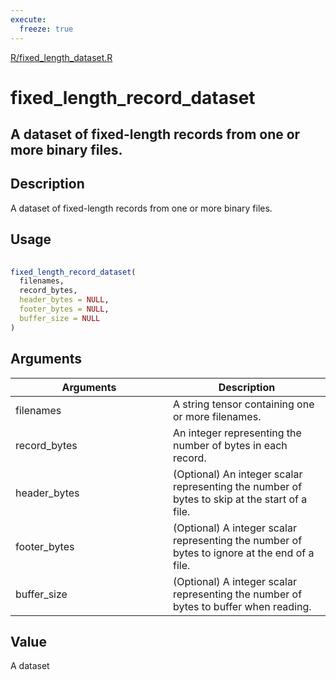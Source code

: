 ```yaml
---
execute:
  freeze: true
---
```


[R/fixed_length_dataset.R](https://github.com/rstudio/tfdatasets//blob/main/R/fixed_length_dataset.R#L18) 

# fixed_length_record_dataset

## A dataset of fixed-length records from one or more binary files.

## Description
 A dataset of fixed-length records from one or more binary files. 


## Usage
```r
 
fixed_length_record_dataset( 
  filenames, 
  record_bytes, 
  header_bytes = NULL, 
  footer_bytes = NULL, 
  buffer_size = NULL 
) 
```

## Arguments
|Arguments|Description|
|---|---|
| filenames | A string tensor containing one or more filenames. |
| record_bytes | An integer representing the number of bytes in each record. |
| header_bytes | (Optional) An integer scalar representing the number of bytes to skip at the start of a file. |
| footer_bytes | (Optional) A integer scalar representing the number of bytes to ignore at the end of a file. |
| buffer_size | (Optional) A integer scalar representing the number of bytes to buffer when reading. |



## Value
 A dataset 




